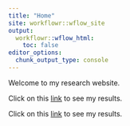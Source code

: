 ```yaml
---
title: "Home"
site: workflowr::wflow_site
output:
  workflowr::wflow_html:
    toc: false
editor_options:
  chunk_output_type: console
---
```


Welcome to my research website.


Click on this [link](first-analysis.html) to see my results.


Click on this [link](second-analysis.html) to see my results.
